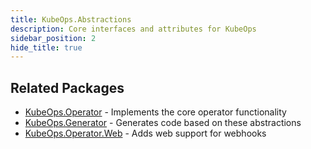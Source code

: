 ```yaml
---
title: KubeOps.Abstractions
description: Core interfaces and attributes for KubeOps
sidebar_position: 2
hide_title: true
---
```



<Abstractions />

## Related Packages

- [KubeOps.Operator](./operator) - Implements the core operator functionality
- [KubeOps.Generator](./generator) - Generates code based on these abstractions
- [KubeOps.Operator.Web](./operator-web) - Adds web support for webhooks
